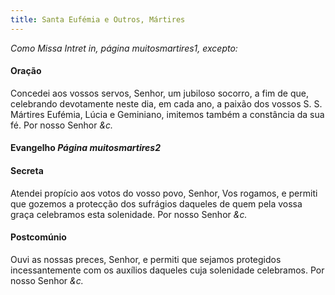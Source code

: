 ```yaml
---
title: Santa Eufémia e Outros, Mártires
---
```


<em>Como Missa Intret in, página muitosmartires1, excepto:</em>

#### Oração

Concedei aos vossos servos, Senhor, um jubiloso socorro, a fim de que, celebrando devotamente neste dia, em cada ano, a paixão dos vossos S. S. Mártires Eufémia, Lúcia e Geminiano, imitemos também a constância da sua fé. Por nosso Senhor <em>&c.</em>

#### Evangelho <em>Página muitosmartires2</em>

#### Secreta

Atendei propício aos votos do vosso povo, Senhor, Vos rogamos, e permiti que gozemos a protecção dos sufrágios daqueles de quem pela vossa graça celebramos esta solenidade. Por nosso Senhor <em>&c.</em>

#### Postcomúnio

Ouvi as nossas preces, Senhor, e permiti que sejamos protegidos incessantemente com os auxílios daqueles cuja solenidade celebramos. Por nosso Senhor <em>&c.</em>

